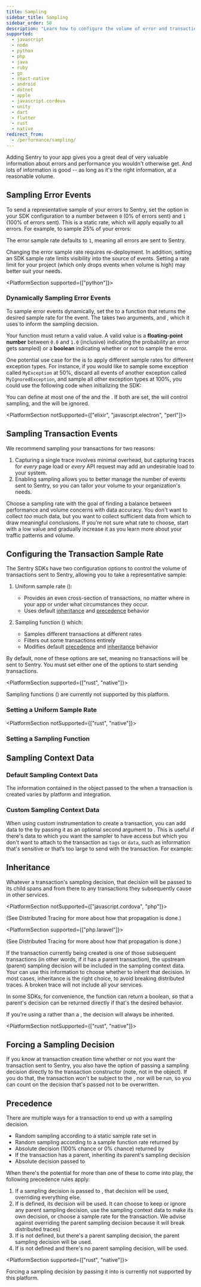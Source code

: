 ```yaml
---
title: Sampling
sidebar_title: Sampling
sidebar_order: 50
description: "Learn how to configure the volume of error and transaction events sent to Sentry."
supported:
  - javascript
  - node
  - python
  - php
  - java
  - ruby
  - go
  - react-native
  - android
  - dotnet
  - apple
  - javascript.cordova
  - unity
  - dart
  - flutter
  - rust
  - native
redirect_from:
  - /performance/sampling/
---
```


Adding Sentry to your app gives you a great deal of very valuable information about errors and performance you wouldn't otherwise get. And lots of information is good -- as long as it's the right information, at a reasonable volume.

## Sampling Error Events

To send a representative sample of your errors to Sentry, set the <PlatformIdentifier name="sample-rate" /> option in your SDK configuration to a number between `0` (0% of errors sent) and `1` (100% of errors sent). This is a static rate, which will apply equally to all errors. For example, to sample 25% of your errors:

<PlatformContent includePath="configuration/sample-rate" />

The error sample rate defaults to `1`, meaning all errors are sent to Sentry.

<Note>

Changing the error sample rate requires re-deployment. In addition, setting an SDK sample rate limits visibility into the source of events. Setting a rate limit for your project (which only drops events when volume is high) may better suit your needs.

</Note>

<PlatformSection supported={["python"]}>

### Dynamically Sampling Error Events

To sample error events dynamically, set the <PlatformIdentifier name="error-sampler" /> to a function that returns the desired sample rate for the event. The <PlatformIdentifier name="error-sampler" /> takes two arguments, <PlatformIdentifier name="event" /> and <PlatformIdentifier name="hint" />, which it uses to inform the sampling decision.

<Alert level="warning">

Your <PlatformIdentifier name="error-sampler" /> function must return a valid value. A valid value is a **floating-point number** between `0.0` and `1.0` (inclusive) indicating the probability an error gets sampled) or a **boolean** indicating whether or not to sample the error.

</Alert>

One potential use case for the <PlatformIdentifier name="error-sampler" /> is to apply different sample rates for different exception types. For instance, if you would like to sample some exception called `MyException` at 50%, discard all events of another exception called `MyIgnoredException`, and sample all other exception types at 100%, you could use the following code when initializing the SDK:

<PlatformContent includePath="configuration/error-sampler" />

<Alert>

You can define at most one of the <PlatformIdentifier name="error-sampler" /> and the <PlatformIdentifier name="sample-rate" />. If both are set, the <PlatformIdentifier name="error-sampler" /> will control sampling, and the <PlatformIdentifier name="sample-rate" /> will be ignored.

</Alert>

</PlatformSection>

<PlatformSection notSupported={["elixir", "javascript.electron", "perl"]}>

## Sampling Transaction Events

We recommend sampling your transactions for two reasons:

1. Capturing a single trace involves minimal overhead, but capturing traces for _every_ page load or _every_ API request may add an undesirable load to your system.
2. Enabling sampling allows you to better manage the number of events sent to Sentry, so you can tailor your volume to your organization's needs.

Choose a sampling rate with the goal of finding a balance between performance and volume concerns with data accuracy. You don't want to collect _too_ much data, but you want to collect sufficient data from which to draw meaningful conclusions. If you’re not sure what rate to choose, start with a low value and gradually increase it as you learn more about your traffic patterns and volume.

## Configuring the Transaction Sample Rate

The Sentry SDKs have two configuration options to control the volume of transactions sent to Sentry, allowing you to take a representative sample:

1. Uniform sample rate (<PlatformIdentifier name="traces-sample-rate" />):

   - Provides an even cross-section of transactions, no matter where in your app or under what circumstances they occur.
   - Uses default [inheritance](#inheritance) and [precedence](#precedence) behavior

2. Sampling function (<PlatformIdentifier name="traces-sampler" />) which:
   - Samples different transactions at different rates
   - <PlatformLink to="/configuration/filtering/">Filters</PlatformLink> out some
     transactions entirely
   - Modifies default [precedence](#precedence) and [inheritance](#inheritance) behavior

By default, none of these options are set, meaning no transactions will be sent to Sentry. You must set either one of the options to start sending transactions.

<PlatformSection supported={["rust", "native"]}>

<Alert level="info">

Sampling functions (<PlatformIdentifier name="traces-sampler" />) are currently not supported by this platform.

</Alert>

</PlatformSection>

### Setting a Uniform Sample Rate

<!-- TODO: once PlatformInline is a thing, the text from this include can move back here (the only difference is `Sentry`.init()`) -->

<PlatformContent includePath="performance/uniform-sample-rate" />

<PlatformSection notSupported={["rust", "native"]}>

### Setting a Sampling Function

<!-- TODO: Once PlatformInline is a thing, this sampling function intro can be turned back into real text -->

<PlatformContent includePath="performance/sampling-function-intro" />

## Sampling Context Data

### Default Sampling Context Data

The information contained in the <PlatformIdentifier name="sampling-context" /> object passed to the <PlatformIdentifier name="traces-sampler" /> when a transaction is created varies by platform and integration.

<PlatformContent includePath="performance/default-sampling-context" />

### Custom Sampling Context Data

When using custom instrumentation to create a transaction, you can add data to the <PlatformIdentifier name="sampling-context" /> by passing it as an optional second argument to <PlatformIdentifier name="start-transaction" />. This is useful if there's data to which you want the sampler to have access but which you don't want to attach to the transaction as `tags` or `data`, such as information that's sensitive or that’s too large to send with the transaction. For example:

<PlatformContent includePath="performance/custom-sampling-context" />

</PlatformSection>

## Inheritance

Whatever a transaction's sampling decision, that decision will be passed to its child spans and from there to any transactions they subsequently cause in other services.

<PlatformSection notSupported={["javascript.cordova", "php"]}>

(See <PlatformLink to="/usage/distributed-tracing/">Distributed Tracing</PlatformLink> for more about how that propagation is done.)

</PlatformSection>

<PlatformSection supported={["php.laravel"]}>

(See <PlatformLink to="/usage/distributed-tracing/">Distributed Tracing</PlatformLink> for more about how that propagation is done.)

</PlatformSection>

If the transaction currently being created is one of those subsequent transactions (in other words, if it has a parent transaction), the upstream (parent) sampling decision will be included in the sampling context data. Your <PlatformIdentifier name="traces-sampler" /> can use this information to choose whether to inherit that decision. In most cases, inheritance is the right choice, to avoid breaking distributed traces. A broken trace will not include all your services.

<PlatformContent includePath="performance/always-inherit-sampling-decision">

In some SDKs, for convenience, the <PlatformIdentifier name="traces-sampler" /> function can return a boolean, so that a parent's decision can be returned directly if that's the desired behavior.

</PlatformContent>

If you're using a <PlatformIdentifier name="traces-sample-rate" /> rather than a <PlatformIdentifier name="traces-sampler" />, the decision will always be inherited.

<PlatformSection notSupported={["rust", "native"]}>

## Forcing a Sampling Decision

If you know at transaction creation time whether or not you want the transaction sent to Sentry, you also have the option of passing a sampling decision directly to the transaction constructor (note, not in the <PlatformIdentifier name="custom-sampling-context" /> object). If you do that, the transaction won't be subject to the <PlatformIdentifier name="traces-sample-rate" />, nor will <PlatformIdentifier name="traces-sampler" /> be run, so you can count on the decision that's passed not to be overwritten.

<PlatformContent includePath="performance/force-sampling-decision" />

</PlatformSection>

## Precedence

There are multiple ways for a transaction to end up with a sampling decision.

- Random sampling according to a static sample rate set in <PlatformIdentifier name="traces-sample-rate" />
- Random sampling according to a sample function rate returned by <PlatformIdentifier name="traces-sampler" />
- Absolute decision (100% chance or 0% chance) returned by <PlatformIdentifier name="traces-sampler" />
- If the transaction has a parent, inheriting its parent's sampling decision
- Absolute decision passed to <PlatformIdentifier name="start-transaction" />

When there's the potential for more than one of these to come into play, the following precedence rules apply:

1. If a sampling decision is passed to <PlatformIdentifier name="start-transaction" />, that decision will be used, overriding everything else.
1. If <PlatformIdentifier name="traces-sampler" /> is defined, its decision will be used. It can choose to keep or ignore any parent sampling decision, use the sampling context data to make its own decision, or choose a sample rate for the transaction. We advise against overriding the parent sampling decision because it will break distributed traces)
1. If <PlatformIdentifier name="traces-sampler" /> is not defined, but there's a parent sampling decision, the parent sampling decision will be used.
1. If <PlatformIdentifier name="traces-sampler" /> is not defined and there's no parent sampling decision, <PlatformIdentifier name="traces-sample-rate" /> will be used.

<PlatformSection supported={["rust", "native"]}>

<Alert level="info">

Forcing a sampling decision by passing it into <PlatformIdentifier name="start-transaction" /> is currently not supported by this platform.

</Alert>

</PlatformSection>

</PlatformSection>
